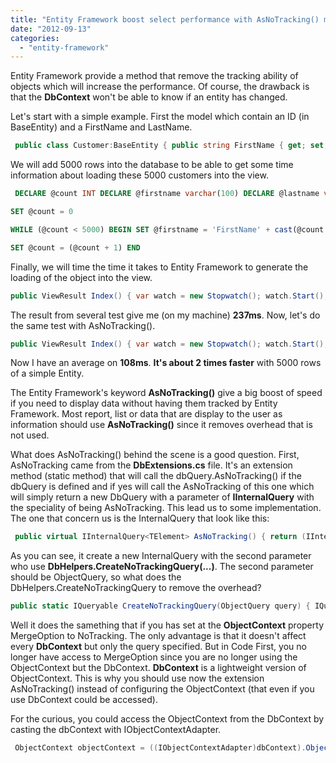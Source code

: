 ```yaml
---
title: "Entity Framework boost select performance with AsNoTracking() method"
date: "2012-09-13"
categories: 
  - "entity-framework"
---
```


Entity Framework provide a method that remove the tracking ability of objects which will increase the performance. Of course, the drawback is that the **DbContext** won't be able to know if an entity has changed.

Let's start with a simple example. First the model which contain an ID (in BaseEntity) and a FirstName and LastName.


```csharp
 public class Customer:BaseEntity { public string FirstName { get; set; } public string LastName { get; set; } } 
```

We will add 5000 rows into the database to be able to get some time information about loading these 5000 customers into the view.


```sql
 DECLARE @count INT DECLARE @firstname varchar(100) DECLARE @lastname varchar(100)

SET @count = 0

WHILE (@count < 5000) BEGIN SET @firstname = 'FirstName' + cast(@count as varchar) SET @lastname = 'LastName' + cast(@count as varchar) INSERT INTO [Autoshop].[dbo].[Customers] ( [FirstName] ,[LastName] ) VALUES ( @firstname , @lastname )

SET @count = (@count + 1) END 
```


Finally, we will time the time it takes to Entity Framework to generate the loading of the object into the view.

```csharp
public ViewResult Index() { var watch = new Stopwatch(); watch.Start(); var customers = db.Customers.Include(c => c.License).ToList(); watch.Stop(); ViewBag.TimeElapsed = watch.ElapsedMilliseconds; return View(customers); } 
```

The result from several test give me (on my machine) **237ms**. Now, let's do the same test with AsNoTracking().

```csharp
public ViewResult Index() { var watch = new Stopwatch(); watch.Start(); var customers = db.Customers.Include(c => c.License).AsNoTracking().ToList(); watch.Stop(); ViewBag.TimeElapsed = watch.ElapsedMilliseconds; return View(customers); } 
```

Now I have an average on **108ms**. **It's about 2 times faster** with 5000 rows of a simple Entity.

The Entity Framework's keyword **AsNoTracking()** give a big boost of speed if you need to display data without having them tracked by Entity Framework. Most report, list or data that are display to the user as information should use **AsNoTracking()** since it removes overhead that is not used.

What does AsNoTracking() behind the scene is a good question. First, AsNoTracking came from the **DbExtensions.cs** file. It's an extension method (static method) that will call the dbQuery.AsNoTracking() if the dbQuery is defined and if yes will call the AsNoTracking of this one which will simply return a new DbQuery with a parameter of **IInternalQuery** with the speciality of being AsNoTracking. This lead us to some implementation. The one that concern us is the InternalQuery that look like this:


```csharp
 public virtual IInternalQuery<TElement> AsNoTracking() { return (IInternalQuery<TElement>) new InternalQuery<TElement>(this._internalContext, (ObjectQuery) DbHelpers.CreateNoTrackingQuery((ObjectQuery) this._objectQuery)); } 
```

As you can see, it create a new InternalQuery with the second parameter who use **DbHelpers.CreateNoTrackingQuery(...)**. The second parameter should be ObjectQuery, so what does the DbHelpers.CreateNoTrackingQuery to remove the overhead?

```csharp
public static IQueryable CreateNoTrackingQuery(ObjectQuery query) { IQueryable queryable = (IQueryable) query; ObjectQuery objectQuery = (ObjectQuery) queryable.Provider.CreateQuery(queryable.Expression); objectQuery.MergeOption = MergeOption.NoTracking; return (IQueryable) objectQuery; } 
```

Well it does the samething that if you has set at the **ObjectContext** property MergeOption to NoTracking. The only advantage is that it doesn't affect every **DbContext** but only the query specified. But in Code First, you no longer have access to MergeOption since you are no longer using the ObjectContext but the DbContext. **DbContext** is a lightweight version of ObjectContext. This is why you should use now the extension AsNoTracking() instead of configuring the ObjectContext (that even if you use DbContext could be accessed).

For the curious, you could access the ObjectContext from the DbContext by casting the dbContext with IObjectContextAdapter.


```csharp
 ObjectContext objectContext = ((IObjectContextAdapter)dbContext).ObjectContext; 
```
